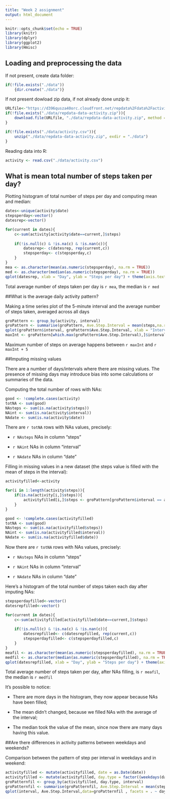 ```yaml
---
title: "Week 2 assignment"
output: html_document
---
```


```r
knitr::opts_chunk$set(echo = TRUE)
library(knitr)
library(dplyr)
library(ggplot2)
library(Hmisc)
```

## Loading and preprocessing the data

If not present, create data folder:

```r
if(!file.exists("./data"))
    {dir.create("./data")}
```

If not present dowload zip data, if not already done unzip it:

```r
URLfile<-"https://d396qusza40orc.cloudfront.net/repdata%2Fdata%2Factivity.zip"
if(!file.exists("./data/repdata-data-activity.zip")){
    download.file(URLfile, "./data/repdata-data-activity.zip", method = "curl")
}

if(!file.exists("./data/activity.csv")){
    unzip("./data/repdata-data-activity.zip", exdir = "./data")
}
```

Reading data into R:

```r
activity <- read.csv("./data/activity.csv")

```

## What is mean total number of steps taken per day?

Plotting histogram of total number of steps per day and computing mean and median:

```r
dates<-unique(activity$date)
stepsperday<-vector()
datesrep<-vector()

for(current in dates){
    c<-sum(activity[activity$date==current,]$steps)
    
    if(!is.null(c) & !is.na(c) & !is.nan(c)){
        datesrep<- c(datesrep, rep(current,c))
        stepsperday<- c(stepsperday,c)
    }
}
mea <- as.character(mean(as.numeric(stepsperday), na.rm = TRUE))
med <- as.character(median(as.numeric(stepsperday), na.rm = TRUE))
qplot(datesrep, xlab = "Day", ylab = "Steps per day") + theme(axis.text.x = element_text(angle = 45, hjust = 1)) 
```

Total average number of steps taken per day is `r mea`, the median is `r med`

##What is the average daily activity pattern?

Making a time series plot of the 5-minute interval and the average number of steps taken, averaged across all days

```r
groPattern <- group_by(activity, interval)
groPattern <- summarise(groPattern, Ave.Step.Interval = mean(steps,na.rm = TRUE))
qplot(groPattern$interval, groPattern$Ave.Step.Interval, xlab = "Interval of day",ylab = "Average number of steps")
maxInt <- groPattern[which.max(groPattern$Ave.Step.Interval),]$interval

```

Maximum number of steps on average happens between `r maxInt` and `r maxInt + 5`

##Imputing missing values

There are a number of days/intervals where there are missing values. The presence of missing days may introduce bias into some calculations or summaries of the data.

Computing the total number of rows with NAs:

```r
good <- !complete.cases(activity)
totNA <- sum(good)
NAsteps <- sum(is.na(activity$steps))
NAint <- sum(is.na(activity$interval))
NAdate <- sum(is.na(activity$date))
```

There are `r totNA` rows with NAs values, precisely:

- `r NAsteps` NAs in column "steps"

- `r NAint` NAs in column "interval"

- `r NAdate` NAs in column "date"

Filling in missing values in a new dataset (the steps value is filled with the mean of steps in the interval):

```r
activityfilled<-activity

for(i in 1:length(activity$steps)){
    if(is.na(activity[i,]$steps)){
        activityfilled[i,]$steps <- groPattern[groPattern$interval == activity[i,]$interval, ]$Ave.Step.Interval
    }
}

good <- !complete.cases(activityfilled)
totNA <- sum(good)
NAsteps <- sum(is.na(activityfilled$steps))
NAint <- sum(is.na(activityfilled$interval))
NAdate <- sum(is.na(activityfilled$date))
```

Now there are `r totNA` rows with NAs values, precisely:

- `r NAsteps` NAs in column "steps"

- `r NAint` NAs in column "interval"

- `r NAdate` NAs in column "date"

Here's a histogram of the total number of steps taken each day after imputing NAs:

```r

stepsperdayfilled<-vector()
datesrepfilled<-vector()

for(current in dates){
    c<-sum(activityfilled[activityfilled$date==current,]$steps)
    
    if(!is.null(c) & !is.na(c) & !is.nan(c)){
        datesrepfilled<- c(datesrepfilled, rep(current,c))
        stepsperdayfilled<- c(stepsperdayfilled,c)
    }
}
meafil <- as.character(mean(as.numeric(stepsperdayfilled), na.rm = TRUE))
medfil <- as.character(median(as.numeric(stepsperdayfilled), na.rm = TRUE))
qplot(datesrepfilled, xlab = "Day", ylab = "Steps per day") + theme(axis.text.x = element_text(angle = 45, hjust = 1)) 
```

Total average number of steps taken per day, after NAs filling, is `r meafil`, the median is `r medfil`

It's possible to notice:

- There are more days in the histogram, they now appear because NAs have been filled;

- The mean didn't changed, because we filled NAs with the average of the interval;

- The median took the value of the mean, since now there are many days having this value.

##Are there differences in activity patterns between weekdays and weekends?

Comparison between the pattern of step per interval in weekdays and in weekend:

```r
activityfilled <- mutate(activityfilled, date = as.Date(date))
activityfilled <- mutate(activityfilled, day.type = factor((weekdays(date) %in% c("Saturday","Sunday")), labels = c("weekday","weekend")))
groPatternfil <- group_by(activityfilled, day.type, interval)
groPatternfil <- summarise(groPatternfil, Ave.Step.Interval = mean(steps,na.rm = TRUE))
qplot(interval, Ave.Step.Interval,data=groPatternfil , facets = . ~ day.type, xlab = "Interval of day",ylab = "Average number of steps") 

```
